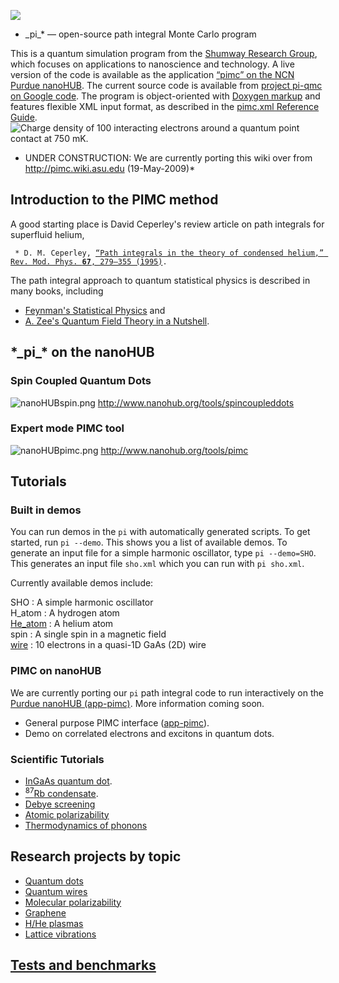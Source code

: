 <img src="pi-logo.png"/>
*_pi_* — open-source path integral Monte Carlo program

This is a quantum simulation program from the 
[http://physics.asu.edu/shumway Shumway Research Group], which focuses on applications to nanoscience and technology.
A live version of the code is available as the application [http://www.nanohub.org/tools/pimc/ “pimc” on the NCN Purdue nanoHUB].
The current source code is available from  
[http://code.google.com/p/pi-qmc  project pi-qmc on Google code].
The program is object-oriented with [http://physics.asu.edu/shumway/codes/doc/pi/index.html Doxygen markup] and features flexible XML input format, as described in the [[pimc.xml Reference Guide]].
<br style="clear:both" />
<img src="promo-qpc-v040.png" alt="Charge density of 100 interacting electrons around a quantum point contact at 750 mK."/>

*UNDER CONSTRUCTION: We are currently porting this wiki over from http://pimc.wiki.asu.edu (19-May-2009)*

==Introduction to the PIMC method==
A good starting place is David Ceperley's review article on path integrals for superfluid helium,
  * D. M. Ceperley, [http://prola.aps.org/abstract/RMP/v67/i2/p279_1 “Path integrals in the theory of condensed helium,” Rev. Mod. Phys. '''67''', 279–355 (1995)].
The path integral approach to quantum statistical physics is described in many books, including
<ul>
<li><a href="http://books.google.com/books?id=4YDfQAYrkjkC">Feynman's Statistical Physics</a> and</li>
<li><a href="http://books.google.com/books?id=VwG0AAAACAAJ"> A. Zee's Quantum Field Theory in a Nutshell</a>.</li>
</ul>
==*_pi_* on the nanoHUB==

===Spin Coupled Quantum Dots===
[[Image:nanoHUBspin.png]]
http://www.nanohub.org/tools/spincoupleddots

===Expert mode PIMC tool===
[[Image:nanoHUBpimc.png]]
http://www.nanohub.org/tools/pimc

==Tutorials==

===Built in demos===
You can run demos in the <code>pi</code> with automatically generated scripts. To get started, run <code>pi --demo</code>. This shows you a list of available demos.
To generate an input file for a simple harmonic oscillator, type <code>pi --demo=SHO</code>. This generates an input file <code>sho.xml</code> which you can run with <code>pi sho.xml</code>.

Currently available demos include:
;     SHO            :      A simple harmonic oscillator
;     H_atom       :        A hydrogen atom
;     [[Helium Atom Demo| He_atom]]      :        A helium atom
;     spin              :   A single spin in a magnetic field
;     [[Quantum Wire Demo| wire]]               :  10 electrons in a quasi-1D GaAs (2D) wire

===PIMC on nanoHUB===
We are currently porting our <code>pi</code> path integral code to run interactively on the [http://www.nanohub.org/tools/pimc/ Purdue nanoHUB (app-pimc)]. More information coming soon.
* General purpose PIMC interface ([http://www.nanohub.org/tools/pimc/ app-pimc]).
* Demo on correlated electrons and excitons in quantum dots.

===Scientific Tutorials===

* [[InGaAs Dot Tutorial |InGaAs quantum dot]].
* [[Trapped Bose Condensate Tutorial |<sup>87</sup>Rb condensate]].
* [[Debye screening]]
* [[Atomic polarizability]]
* [[Thermodynamics of phonons]]

==Research projects by topic==

* [[Quantum dots]]
* [[Quantum wires]]
* [[Molecular polarizability]]
* [[Graphene]]
* [[H/He plasmas]]
* [[Lattice vibrations]]

==[[Tests and benchmarks]]==